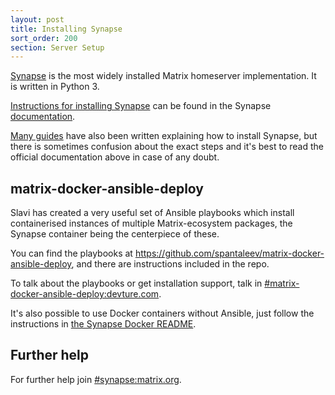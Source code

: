 ```yaml
---
layout: post
title: Installing Synapse
sort_order: 200
section: Server Setup
---
```


[Synapse](https://github.com/matrix-org/synapse/) is the most widely installed Matrix homeserver implementation. It is written in Python 3.

[Instructions for installing Synapse](https://matrix-org.github.io/synapse/latest/setup/installation.html) can be found in the Synapse [documentation](https://matrix-org.github.io/synapse/latest).

[Many guides](https://matrix.org/docs/guides/#installing-synapse) have also been written explaining how to install Synapse, but there is sometimes confusion about the exact steps and it's best to read the official documentation above in case of any doubt.

## matrix-docker-ansible-deploy

Slavi has created a very useful set of Ansible playbooks which install containerised instances of multiple Matrix-ecosystem packages, the Synapse container being the centerpiece of these.

You can find the playbooks at <https://github.com/spantaleev/matrix-docker-ansible-deploy>, and there are instructions included in the repo.

To talk about the playbooks or get installation support, talk in [#matrix-docker-ansible-deploy:devture.com](https://matrix.to/#/#matrix-docker-ansible-deploy:devture.com).

It's also possible to use Docker containers without Ansible, just follow the instructions in [the Synapse Docker README](https://github.com/matrix-org/synapse/tree/master/docker).

## Further help

For further help join [#synapse:matrix.org](https://matrix.to/#/#synapse:matrix.org).
